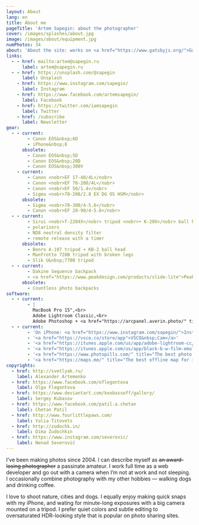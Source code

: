 ```yaml
---
layout: About
lang: en
title: About me
pageTitle: 'Artem Sapegin: about the photographer'
cover: /images/splashes/about.jpg
image: /images/about/equipment.jpg
numPhotos: 34
about: 'About the site: works on <a href="https://www.gatsbyjs.org/">Gatsby</a>, <a href="https://emotion.sh/">Emotion</a> and <a href="http://sapegin.github.io/tamia/">Tâmia</a>; hosted on <a href="https://www.netlify.com/">Netlify</a>.'
links:
  - - href: mailto:artem@sapegin.ru
      label: artem@sapegin.ru
  - - href: https://unsplash.com/@sapegin
      label: Unsplash
    - href: https://www.instagram.com/sapegin/
      label: Instagram
    - href: https://www.facebook.com/artemsapegin/
      label: Facebook
    - href: https://twitter.com/iamsapegin
      label: Twitter
    - href: /subscribe
      label: Newsletter
gear:
  - - current:
        - Canon EOS&nbsp;6D
        - iPhone&nbsp;8
      obsolete:
        - Canon EOS&nbsp;5D
        - Canon EOS&nbsp;20D
        - Canon EOS&nbsp;300V
    - current:
        - Canon <nobr>EF 17-40/4L</nobr>
        - Canon <nobr>EF 70-200/4L</nobr>
        - Canon <nobr>EF 50/1.4</nobr>
        - Sigma <nobr>70-200/2.8 EX DG OS HSM</nobr>
      obsolete:
        - Sigma <nobr>70-300/4-5.6</nobr>
        - Canon <nobr>EF 28-90/4-5.6</nobr>
  - - current:
        - Sirui <nobr>T-2204X</nobr> tripod <nobr>+ K-20X</nobr> ball head <nobr>+ <a href="http://www.sunwayfoto.com/e_goodsDetail.aspx?gId=1217">L-bracket</a></nobr>
        - polarizers
        - ND8 neutral density filter
        - remote release with a timer
      obsolete:
        - Benro A-197 tripod + KB-2 ball head
        - Manfrotto 728B tripod with broken legs
        - Slik U&nbsp;7700 tripod
  - - current:
        - Dakine Sequence backpack
        - <a href="https://www.peakdesign.com/products/slide-lite">Peak Design Slide Light</a> camera strap
      obsolete:
        - Countless photo backpacks
software:
  - - current:
        - |
          MacBook Pro 15",<br>
          Adobe Lightroom Classic,<br>
          Adobe Photoshop + <a href="https://arcpanel.averin.photo/" title="Luminosity masks panel">ARCPanel</a>
  - - current:
        - 'On iPhone: <a href="https://www.instagram.com/sapegin/">Instagram</a>'
        - '<a href="https://vsco.co/store/app">VSCO&nbsp;Cam</a>'
        - '<a href="https://itunes.apple.com/us/app/adobe-lightroom-cc/id878783582?mt=8">Lightroom&nbsp;CC</a>'
        - '<a href="https://itunes.apple.com/us/app/black-b-w-film-emulator/id939009354?mt=8">Black</a>'
        - '<a href="https://www.photopills.com/" title="The best photo shoot planner for iPhone">PhotoPills</a>'
        - '<a href="https://maps.me/" title="The best offline map for iPhone">Maps.me</a>'
copyrights:
  - href: http://svetlyak.ru/
    label: Alexander Artemenko
  - href: https://www.facebook.com/oflegontova
    label: Olga Flegontova
  - href: https://www.deviantart.com/koobassoff/gallery/
    label: Sergey Kubasov
  - href: https://www.facebook.com/patil.a.chetan
    label: Chetan Patil
  - href: http://www.fourlittlepaws.com/
    label: Yulia Titovets
  - href: http://zudochk.in/
    label: Dima Zudochkin
  - href: https://www.instagram.com/severovic/
    label: Nenad Severović
---
```


I’ve been making photos since 2004. I can describe myself as ~~an award-losing photographer~~ a passinate amateur. I work full time as a web developer and go out with a camera when I’m not at work and not sleeping. I occasionally combine photography with my other hobbies — walking dogs and drinking coffee.

I love to shoot nature, cities and dogs. I equally enjoy making quick snaps with my iPhone, and wating for minute-long exposures with a big camera mounted on a tripod. I prefer quiet colors and subtle editing to oversaturated HDR-looking style that is popular on photo sharing sites.
